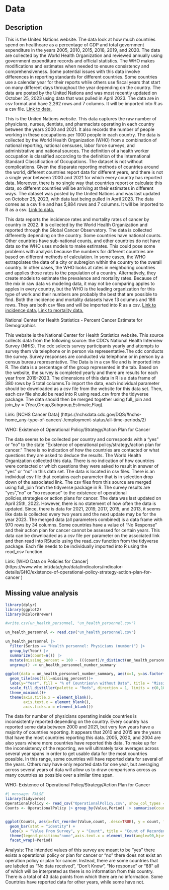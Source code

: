 # Data

## Description
This is the United Nations website. The data look at how much countries spend on healthcare as a percentage of GDP and total government expenditure in the years 2005, 2010, 2015, 2018, 2019, and 2020. The data are collected by the World Health Organization and reviewed annually using government expenditure records and official statistics. The WHO makes modifications and estimates when needed to ensure consistency and comprehensiveness. Some potential issues with this data involve differences in reporting standards for different countries. Some countries use a calendar year for their reports while others use fiscal years that start on many different days throughout the year depending on the country. The data are posted by the United Nations and was most recently updated on October 25, 2023 using data that was pulled in April 2023. The data are in csv format and have 2,262 rows and 7 columns. It will be imported into R as a csv file. [Link to data.](http://data.un.org/_Docs/SYB/PDFs/SYB66_325_202310_Expenditure%20on%20health.pdf)

This is the United Nations website. This data captures the raw number of physicians, nurses, dentists, and pharmacists operating in each country between the years 2000 and 2021. It also records the number of people working in these occupations per 1000 people in each country. The data is collected by the World Health Organization (WHO) from a combination of national reporting, national censuses, labor force surveys, and administrative and national sources. The definition of a health worker occupation is classified according to the definition of the International Standard Classification of Occupations. The dataset is not without complications. Given the disparate reporting methods of countries around the world, different countries report data for different years, and there is not a single year between 2000 and 2021 for which every country has reported data. Moreover, there is no single way that countries report or calculate this data, so different countries will be arriving at their estimates in different ways. The dataset was posted by the United Nations and was last updated on October 25, 2023, with data last being pulled in April 2023. The data comes as a csv file and has 5,884 rows and 7 columns. It will be imported to R as a csv. [Link to data.](http://data.un.org/_Docs/SYB/PDFs/SYB66_154_202310_Health%20Personnel.pdf)

This data reports the incidence rates and mortality rates of cancer by country in 2022. It is collected by the World Health Organization and reported through the Global Cancer Observatory. The data is collected differently depending on the country. Some countries have national counts. Other countries have sub-national counts, and other countries do not have data so the WHO uses models to make estimates. This could pose some problems with analysis because the numbers for different countries are based on different methods of calculation. In some cases, the WHO extrapolates the data of a city or subregion within the country to the overall country. In other cases, the WHO looks at rates in neighboring countries and applies those rates to the population of a country. Alternatively, they create models to estimate the prevalence and mortality rates. Because of the mix in raw data vs modeling data, it may not be comparing apples to apples in every country, but the WHO is the leading organization for this type of work and their numbers are probably the best that are possible to find. Both the incidence and mortality datasets have 13 columns and 186 rows. They are both csv files and will be imported into R as a csv. [Link to incidence data.](https://gco.iarc.who.int/today/en/dataviz/tables?mode=population&populations=100_104_108_112_116_12_120_124_132_140_144_148_152_160_170_174_178_180_188_191_192_196_203_204_208_214_218_222_226_231_232_233_24_242_246_250_254_258_262_266_268_270_275_276_288_300_31_312_316_32_320_324_328_332_340_348_352_356_36_360_364_368_372_376_380_384_388_392_398_4_40_400_404_408_410_414_417_418_422_426_428_430_434_44_440_442_450_454_458_462_466_470_474_478_48_480_484_496_498_499_50_504_508_51_512_516_52_524_528_540_548_554_558_56_562_566_578_586_591_598_600_604_608_616_620_624_626_630_634_638_64_642_643_646_662_678_68_682_686_688_694_70_702_703_704_705_706_710_716_72_724_728_729_740_748_752_756_76_760_762_764_768_780_784_788_792_795_8_800_804_807_818_826_834_84_840_854_858_860_862_882_887_894_90_96&multiple_populations=1) [Link to mortality data.](https://gco.iarc.who.int/today/en/dataviz/tables?mode=population&populations=100_104_108_112_116_12_120_124_132_140_144_148_152_160_170_174_178_180_188_191_192_196_203_204_208_214_218_222_226_231_232_233_24_242_246_250_254_258_262_266_268_270_275_276_288_300_31_312_316_32_320_324_328_332_340_348_352_356_36_360_364_368_372_376_380_384_388_392_398_4_40_400_404_408_410_414_417_418_422_426_428_430_434_44_440_442_450_454_458_462_466_470_474_478_48_480_484_496_498_499_50_504_508_51_512_516_52_524_528_540_548_554_558_56_562_566_578_586_591_598_600_604_608_616_620_624_626_630_634_638_64_642_643_646_662_678_68_682_686_688_694_70_702_703_704_705_706_710_716_72_724_728_729_740_748_752_756_76_760_762_764_768_780_784_788_792_795_8_800_804_807_818_826_834_84_840_854_858_860_862_882_887_894_90_96&multiple_populations=1&types=1)

National Center for Health Statistics - Percent Cancer Estimate for Demographics

This website is the National Center for Health Statistics website. This source collects data from the following source: the CDC’s National Health Interview Survey (NHIS). The cdc selects survey participants yearly and attempts to survey them via telephone or in person via representative.The cdc conducts the survey. Survey responses are conducted via telephone or in person by a census bureau representative. The Data is in a csv file and is imported into R. The data is a percentage of the group represented in the tab. Based on the website, the survey is completed yearly and there are results for each year from 2019-2023. The dimensions of this data in R is a data frame of 380 rows by 5 total columns.To import the data, each individual parameter should be downloaded as a csv file from the website for this data set. Then, each csv file should be read into R using read_csv from the tidyverse package. The data should then be merged together using full_join and join_by = (Year,Group,Subgroup,Estimate,Flag).

Link: [NCHS Cancer Data] (https://nchsdata.cdc.gov/DQS/#nchs-home_any-type-of-cancer/-/employment-status/all-time-periods/2)


WHO: Existence of Operational Policy/Strategy/Action Plan for Cancer

The data seems to be collected per country and corresponds with a “yes” or “no” to the state “Existence of operational policy/strategy/action plan for cancer.” There is no indication of how the countries are contacted or what questions they are asked to deduce the results. The World Health Organization collected this data. There is no indication of how countries were contacted or which questions they were asked to result in answer of “yes” or “no” in this data set. The data is located in csv files. There is an individual csv file that contains each parameter that is in selection drop down of the associated link. The csv files from this source are merged using full_join from the tidyverse package in R. The survey results are “yes”,”no” or “no response” to the existence of operational policies,strategies or action plans for cancer. The data was last updated on April 25th, 2022. However, there is no statement of how often the data is updated. Since, there is data for 2021, 2019, 2017, 2015, and 2013, it seems like data is collected every two years and the next update may be for the year 2023. The merged data (all parameters combined) is a data frame with 970 rows by 34 columns. Some countries have a value of “No Response” and their action plan for cancer cannot be assessed for certain years. This data can be downloaded as a csv file per parameter on the associated link and then read into RStudio using the read_csv function from the tidyverse package. Each file needs to be individually imported into R using the read_csv function. 

Link: [WHO Data on Policies for Cancer] (https://www.who.int/data/gho/data/indicators/indicator-details/GHO/existence-of-operational-policy-strategy-action-plan-for-cancer )


## Missing value analysis

```r
library(dplyr)
library(ggplot2)
library(RColorBrewer)

#write.csv(un_health_personnel, "un_health_personnel.csv")

un_health_personnel <- read.csv("un_health_personnel.csv")

un_health_personnel |> 
  filter(Series == "Health personnel: Physicians (number)") |> 
  group_by(Year) |> 
  summarize(count=n()) |>
  mutate(missing_percent = 100 - (((count)/n_distinct(un_health_personnel$Region.Country.Area))*100)) |> 
  ungroup() -> un_health_personnel_number_summary

ggplot(data = un_health_personnel_number_summary, aes(x=1, y=as.factor(Year)))+
  geom_tile(aes(fill=missing_percent))+
  labs(y="Year", fill = "% of Countries\n without Data", title = "Missing Physician Data by Year")+
  scale_fill_distiller(palette = "Reds", direction = 1, limits = c(0,100))+
  theme_minimal()+
  theme(axis.title.x = element_blank(),
        axis.text.x = element_blank(),
        axis.ticks.x = element_blank())
```
The data for number of physicians operating inside countries is inconsistently reported depending on the country. Every country has reported some data between 2000 and 2021, but very few years have a majority of countries reporting. It appears that 2010 and 2015 are the years that have the most countries reporting this data. 2005, 2020, and 2004 are also years where more countries have reported this data. To make up for the inconsistency of the reporting, we will ultimately take averages across several year spans in order to get usable data for the most countries possible. In this range, some countries will have reported data for several of the years. Others may have only reported data for one year, but averaging across several years of data will allow us to draw comparisons across as many countries as possible over a similar time span.

WHO: Existence of Operational Policy/Strategy/Action Plan for Cancer

```r
#| message: FALSE
library(tidyverse)
OperationalPolicy <- read_csv("OperationalPolicy.csv", show_col_types = FALSE)
Counts <- OperationalPolicy |> group_by(Value,Period) |> summarise(count = n()) |> mutate(Value =factor(Value))


ggplot(Counts, aes(x=fct_reorder(Value,count, .desc=TRUE), y = count, fill = "red")) + 
  geom_bar(stat = "identity") +
  labs(x = "Value From Survey", y = "Count", title = "Count of Recorded Responses")+
  theme(legend.position="none",axis.text.x = element_text(angle=90,hjust=1,size=8))+
  facet_wrap(~Period)
```
Analysis: The intended values of this survey are meant to be "yes" there exists a operational policy or plan for cancer or "no" there does not exist an operation policy or plan for cancer. Instead, there are some countries that are labeled as "No data received", "Don't Know", "No response" or "88" all of which will be interpreted as there is no information from this country. There is a total of 43 data points from which there are no information. Some Countries have reported data for other years, while some have not.